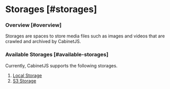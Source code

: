 # Storages [#storages]

### Overview [#overview]

Storages are spaces to store media files such as images and videos that are crawled and archived by CabinetJS.

### Available Storages [#available-storages]

Currently, CabinetJS supports the following storages.

1. [Local Storage](/storages/local)
2. [S3 Storage](/storages/s3)
